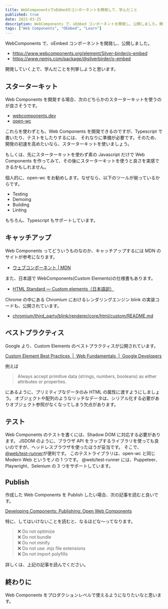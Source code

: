 ```yaml
---
title: WebComponentsでoEmbedのコンポーネントを開発して、学んだこと
published: true
date: 2022-03-25
description: WebComponents で、oEmbed コンポーネントを開発し、公開しました。開発していく上で、学んだことを列挙しようと思います。
tags: ["Web Components", "OEmbed", "Learn"]
---
```


WebComponents で、oEmbed コンポーネントを開発し、公開しました。

- https://www.webcomponents.org/element/Silver-birder/o-embed
- https://www.npmjs.com/package/@silverbirder/o-embed

開発していく上で、学んだことを列挙しようと思います。

## スターターキット

Web Components を開発する場合、次のどちらかのスターターキットを使うのが良さそうです。

- [webcomponents.dev](https://webcomponents.dev/)
- [open-wc](https://open-wc.org/)

これらを使わずとも、Web Components を開発できるのですが、Typescript で書いたり、テストをしたりするには、
それなりに準備が必要です。そのため、開発の初速を高めたいなら、スターターキットを使いましょう。

もしくは、先にスターターキットを使わず素の Javascript だけで Web Components を作ってみて、その後にスターターキットを使うと良さを実感できるかもしれません。

個人的に、open-wc をお勧めします。なぜなら、以下のツールが揃っているからです。

- Testing
- Demoing
- Building
- Linting

もちろん、Typescript もサポートしています。

## キャッチアップ

Web Components ってどういうものなのか、キャッチアップするには MDN のサイトが参考になります。

- [ウェブコンポーネント | MDN](https://developer.mozilla.org/ja/docs/Web/Web_Components)

また、日本語で WebComponents(Custom Elements)の仕様書もあります。

- [HTML Standard — Custom elements（日本語訳）](https://triple-underscore.github.io/HTML-custom-ja.html)

Chrome の中にある Chromium におけるレンダリングエンジン blink の実装コードも、公開されています。

- [chromium/third_party/blink/renderer/core/html/custom/README.md](https://source.chromium.org/chromium/chromium/src/+/main:third_party/blink/renderer/core/html/custom/README.md)

## ベストプラクティス

Google より、Custom Elements のベストプラクティスが公開されています。

[Custom Element Best Practices  |  Web Fundamentals  |  Google Developers](https://developers.google.com/web/fundamentals/web-components/best-practices)

例えば

> Always accept primitive data (strings, numbers, booleans) as either attributes or properties.

にあるように、プリミティブなデータのみ HTML の属性に渡すようにしましょう。
オブジェクトや配列のようなリッチなデータは、シリアル化する必要がありオブジェクト参照がなくなってしまう欠点があります。

## テスト

Web Components のテストを書くには、Shadow DOM に対応する必要があります。
JSDOM のように、ブラウザ API をラップするライブラリを使っても良いのですが、ヘッドレスブラウザを使ったほうが妥当です。
そこで、[@web/test-runner](https://www.npmjs.com/package/@web/test-runner)が便利です。
このテストライブラリは、open-wc と同じ Modern Web というモノの 1 つです。
@web/test-runner には、Puppeteer、Playwright、Selenium の 3 つをサポートしています。

## Publish

作成した Web Components を Publish したい場合、次の記事を読むと良いです。

[Developing Components: Publishing: Open Web Components](https://open-wc.org/guides/developing-components/publishing/)

特に、してはいけないことを読むと、なるほどな〜ってなります。

> ❌ Do not optimize  
> ❌ Do not bundle  
> ❌ Do not minify  
> ❌ Do not use .mjs file extensions  
> ❌ Do not import polyfills

詳しくは、上記の記事を読んでください。

## 終わりに

Web Components をプロダクションレベルで使えるようになりたいなと思います。
